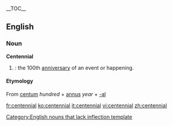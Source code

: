 {{wikipedia}}
__TOC__
==English==
===Noun===
'''Centennial'''
#{{time}}: the 100th [[anniversary]] of an event or happening.

==== Etymology ====
From {{L.}} [[centum]] ''hundred'' + [[annus]] ''year'' + [[-al]]

[[Category:English nouns that lack inflection template]]

[[fr:centennial]]
[[ko:centennial]]
[[it:centennial]]
[[vi:centennial]]
[[zh:centennial]]